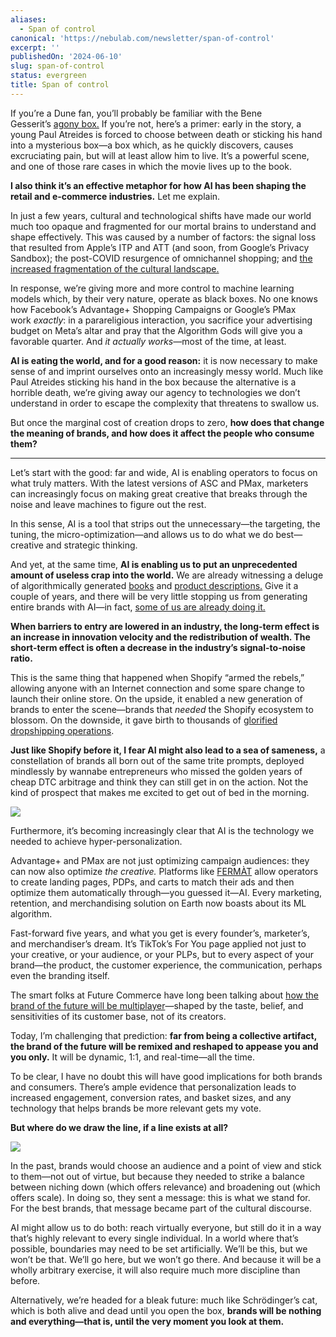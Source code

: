 ```yaml
---
aliases:
  - Span of control
canonical: 'https://nebulab.com/newsletter/span-of-control'
excerpt: ''
publishedOn: '2024-06-10'
slug: span-of-control
status: evergreen
title: Span of control
---
```

If you’re a Dune fan, you’ll probably be familiar with the Bene Gesserit’s [agony box.](https://www.youtube.com/watch?v=5y4PMUD2KjY&ab_channel=4KHDRMedia) If you’re not, here’s a primer: early in the story, a young Paul Atreides is forced to choose between death or sticking his hand into a mysterious box—a box which, as he quickly discovers, causes excruciating pain, but will at least allow him to live. It’s a powerful scene, and one of those rare cases in which the movie lives up to the book.

**I also think it’s an effective metaphor for how AI has been shaping the retail and e-commerce industries.** Let me explain.

In just a few years, cultural and technological shifts have made our world much too opaque and fragmented for our mortal brains to understand and shape effectively. This was caused by a number of factors: the signal loss that resulted from Apple’s ITP and ATT (and soon, from Google’s Privacy Sandbox); the post-COVID resurgence of omnichannel shopping; and [the increased fragmentation of the cultural landscape.](https://quick.study/soloculture-1)

In response, we’re giving more and more control to machine learning models which, by their very nature, operate as black boxes. No one knows how Facebook’s Advantage+ Shopping Campaigns or Google’s PMax work _exactly_: in a parareligious interaction, you sacrifice your advertising budget on Meta’s altar and pray that the Algorithm Gods will give you a favorable quarter. And _it actually works_—most of the time, at least.

**AI is eating the world, and for a good reason:** it is now necessary to make sense of and imprint ourselves onto an increasingly messy world. Much like Paul Atreides sticking his hand in the box because the alternative is a horrible death, we’re giving away our agency to technologies we don’t understand in order to escape the complexity that threatens to swallow us.

But once the marginal cost of creation drops to zero, **how does that change the meaning of brands, and how does it affect the people who consume them?**

---

Let’s start with the good: far and wide, AI is enabling operators to focus on what truly matters. With the latest versions of ASC and PMax, marketers can increasingly focus on making great creative that breaks through the noise and leave machines to figure out the rest.

In this sense, AI is a tool that strips out the unnecessary—the targeting, the tuning, the micro-optimization—and allows us to do what we do best—creative and strategic thinking.

And yet, at the same time, **AI is enabling us to put an unprecedented amount of useless crap into the world.** We are already witnessing a deluge of algorithmically generated [books](https://garymarcus.substack.com/p/the-imminent-enshittification-of) and [product descriptions.](https://futurism.com/amazon-products-ai-generated) Give it a couple of years, and there will be very little stopping us from generating entire brands with AI—in fact, [some of us are already doing it.](https://pod.link/679570743/episode/e8651b892fd7774b04aabffbd7e3db6b)

**When barriers to entry are lowered in an industry, the long-term effect is an increase in innovation velocity and the redistribution of wealth. The short-term effect is often a decrease in the industry’s signal-to-noise ratio.**

This is the same thing that happened when Shopify “armed the rebels,” allowing anyone with an Internet connection and some spare change to launch their online store. On the upside, it enabled a new generation of brands to enter the scene—brands that _needed_ the Shopify ecosystem to blossom. On the downside, it gave birth to thousands of [glorified dropshipping operations](https://nebulab.com/newsletter/maslow-and-brands).

**Just like Shopify before it, I fear AI might also lead to a sea of sameness,** a constellation of brands all born out of the same trite prompts, deployed mindlessly by wannabe entrepreneurs who missed the golden years of cheap DTC arbitrage and think they can still get in on the action. Not the kind of prospect that makes me excited to get out of bed in the morning.

[![](https://mcusercontent.com/679f4835b2683d59bc5762ec3/images/2733277f-96ee-4e38-bf05-665f6d3662f3.jpg)](https://twitter.com/CarissaVeliz/status/1691357305533554688)

Furthermore, it’s becoming increasingly clear that AI is the technology we needed to achieve hyper-personalization.

Advantage+ and PMax are not just optimizing campaign audiences: they can now also optimize _the creative._ Platforms like [FERMÀT](https://www.fermatcommerce.com/) allow operators to create landing pages, PDPs, and carts to match their ads and then optimize them automatically through—you guessed it—AI. Every marketing, retention, and merchandising solution on Earth now boasts about its ML algorithm.

Fast-forward five years, and what you get is every founder’s, marketer’s, and merchandiser’s dream. It’s TikTok’s For You page applied not just to your creative, or your audience, or your PLPs, but to every aspect of your brand—the product, the customer experience, the communication, perhaps even the branding itself.

The smart folks at Future Commerce have long been talking about [how the brand of the future will be multiplayer](https://visions.futurecommerce.com/product/the-multiplayer-brand)—shaped by the taste, belief, and sensitivities of its customer base, not of its creators.

Today, I’m challenging that prediction: **far from being a collective artifact, the brand of the future will be remixed and reshaped to appease you and you only.** It will be dynamic, 1:1, and real-time—all the time.

To be clear, I have no doubt this will have good implications for both brands and consumers. There’s ample evidence that personalization leads to increased engagement, conversion rates, and basket sizes, and any technology that helps brands be more relevant gets my vote.

**But where do we draw the line, if a line exists at all?**

[![](https://mcusercontent.com/679f4835b2683d59bc5762ec3/images/9619a0e0-1581-061d-b95f-6865aa6781b2.png)](https://www.fermatcommerce.com/)

In the past, brands would choose an audience and a point of view and stick to them—not out of virtue, but because they needed to strike a balance between niching down (which offers relevance) and broadening out (which offers scale). In doing so, they sent a message: this is what we stand for. For the best brands, that message became part of the cultural discourse.

AI might allow us to do both: reach virtually everyone, but still do it in a way that’s highly relevant to every single individual. In a world where that’s possible, boundaries may need to be set artificially. We’ll be this, but we won’t be that. We’ll go here, but we won’t go there. And because it will be a wholly arbitrary exercise, it will also require much more discipline than before.

Alternatively, we’re headed for a bleak future: much like Schrödinger’s cat, which is both alive and dead until you open the box, **brands will be nothing and everything—that is, until the very moment you look at them.**
